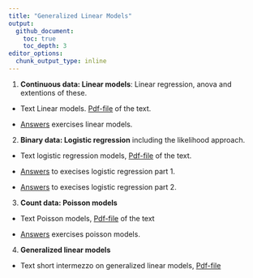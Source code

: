 ```yaml
---
title: "Generalized Linear Models"
output:
  github_document:
    toc: true
    toc_depth: 3
editor_options: 
  chunk_output_type: inline
---
```


1. **Continuous data: Linear models**: Linear regression, anova and extentions of these.

- Text Linear models.
[Pdf-file](linmod.pdf) of the text.

- [Answers](Answer-linmod.md) exercises linear models.


2. **Binary data: Logistic regression** including the likelihood approach.

- Text logistic regression models, [Pdf-file](logreg.pdf) of the text.

- [Answers](Answer-logreg1.md) to execises logistic regression part 1.  

- [Answers](Answer-logreg1.md) to execises logistic regression part 2.  

3. **Count data: Poisson models**

- Text Poisson models, [Pdf-file](poisson.pdf) of the text

- [Answers](Answer-poisson.md) exercises poisson models.

4. **Generalized linear models**

- Text short intermezzo on generalized linear models, [Pdf-file](genlinmod.pdf)
